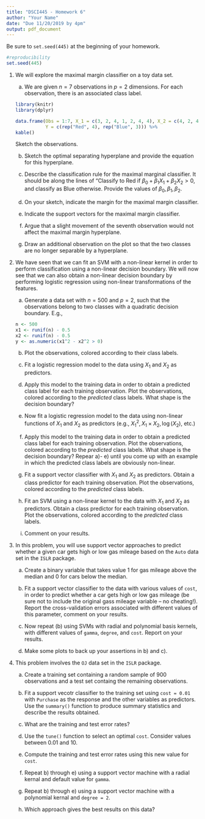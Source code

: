 ```yaml
---
title: "DSCI445 - Homework 6"
author: "Your Name"
date: "Due 11/20/2019 by 4pm"
output: pdf_document
---
```


Be sure to `set.seed(445)` at the beginning of your homework. 

```r
#reproducibility
set.seed(445)
```

1. We will explore the maximal margin classifier on a toy data set.

    a) We are given $n = 7$ observations in $p = 2$ dimensions. For each observation, there is an associated class label.
    
      ```r
      library(knitr)
      library(dplyr)
    
      data.frame(Obs = 1:7, X_1 = c(3, 2, 4, 1, 2, 4, 4), X_2 = c(4, 2, 4, 4, 1, 3, 1), 
                 Y = c(rep("Red", 4), rep("Blue", 3))) %>%
      kable()
      ```
  
      Sketch the observations.
    
    b) Sketch the optimal separating hyperplane and provide the equation for this hyperplane.
  
    c) Describe the classification rule for the maximal marginal classifier. It should be along the lines of "Classify to Red if $\beta_0 + \beta_1 X_1 + \beta_2 X_2 > 0$, and classify as Blue otherwise. Provide the values of $\beta_0, \beta_1, \beta_2$.
  
    d) On your sketch, indicate the margin for the maximal margin classifier.
  
    e) Indicate the support vectors for the maximal margin classifier.
  
    f) Argue that a slight movement of the seventh observation would not affect the maximal margin hyperplane.
  
    g) Draw an additional observation on the plot so that the two classes are no longer separable by a hyperplane.
  
2. We have seen that we can fit an SVM with a non-linear kernel in order to perform classification using a non-linear decision boundary. We will now see that we can also obtain a non-linear decision boundary by performing logistic regression using non-linear transformations of the features.

    a)  Generate a data set with $n = 500$ and $p = 2$, such that the observations belong to two classes with a quadratic decision boundary. E.g.,
      
      ```r
      n <- 500
      x1 <- runif(n) - 0.5
      x2 <- runif(n) - 0.5
      y <- as.numeric(x1^2 - x2^2 > 0)
      ```
      
    b) Plot the observations, colored according to their class labels.
  
    c) Fit a logistic regression model to the data using $X_1$ and $X_2$ as predictors.
  
    d) Apply this model to the training data in order to obtain a predicted class label for each training observation. Plot the observations, colored according to the *predicted* class labels. What shape is the decision boundary?
  
    e) Now fit a logistic regression model to the data using non-linear functions of $X_1$ and $X_2$ as predictors (e.g., $X_1^2, X_1 \times X_2, \log(X_2)$, etc.)
  
    f) Apply this model to the training data in order to obtain a predicted class label for each training observation. Plot the observations, colored according to the *predicted* class labels. What shape is the decision boundary? Repear a)- e) until you come up with an example in which the predicted class labels are obviously non-linear.
  
    g) Fit a support vector classifier with $X_1$ and $X_2$ as predictors. Obtain a class predictor for each training observation. Plot the observations, colored according to the *predicted* class labels.
  
    h) Fit an SVM using a non-linear kernel to the data with $X_1$ and $X_2$ as predictors. Obtain a class predictor for each training observation. Plot the observations, colored according to the *predicted* class labels.
  
    i) Comment on your results.
  
3. In this problem, you will use support vector approaches to predict whether a given car gets high or low gas mileage based on the `Auto` data set in the `ISLR` package.

    a) Create a binary variable that takes value 1 for gas mileage above the median and 0 for cars below the median.
  
    b) Fit a support vector classifier to the data with various values of `cost`, in order to predict whether a car gets high or low gas mileage (be sure not to include the original gass mileage variable -- no cheating!). Report the cross-validation errors associated with different values of this parameter, comment on your results.
  
    c) Now repeat (b) using SVMs with radial and polynomial basis kernels, with different values of `gamma`, `degree`, and `cost`. Report on your results.
  
    d) Make some plots to back up your assertions in b) and c).
  
4. This problem involves the `OJ` data set in the `ISLR` package.

    a) Create a training set containing a random sample of 900 observations and a test set containg the remaining observations.
  
    b) Fit a support vecotr classifier to the training set using `cost = 0.01` with `Purchase` as the response and the other variables as predictors. Use the `summary()` function to produce summary statistics and describe the results obtained.
  
    c) What are the training and test error rates?
  
    d) Use the `tune()` function to select an optimal `cost`. Consider values between $0.01$ and $10$.
  
    e) Compute the training and test error rates using this new value for `cost`.
  
    f) Repeat b) through e) using a support vector machine with a radial kernal and default value for `gamma`.
  
    g) Repeat b) through e) using a support vector machine with a polynomial kernal and `degree = 2`.
  
    h) Which approach gives the best results on this data?

